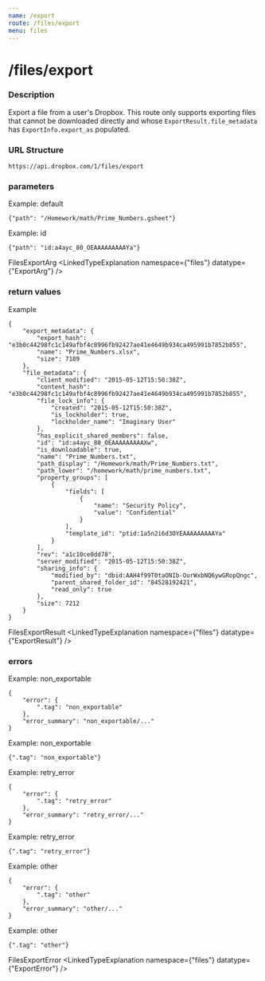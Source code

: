 ```yaml
---
name: /export
route: /files/export
menu: files
---
```


# /files/export

### Description
Export a file from a user's Dropbox. This route only supports exporting files that cannot be downloaded directly  and whose `ExportResult.file_metadata` has `ExportInfo.export_as` populated.

### URL Structure
```
https://api.dropbox.com/1/files/export
```


### parameters
Example: default
```
{"path": "/Homework/math/Prime_Numbers.gsheet"}
```
Example: id
```
{"path": "id:a4ayc_80_OEAAAAAAAAAYa"}
```
FilesExportArg
<LinkedTypeExplanation namespace={"files"} datatype={"ExportArg"} />

### return values
Example
```
{
    "export_metadata": {
        "export_hash": "e3b0c44298fc1c149afbf4c8996fb92427ae41e4649b934ca495991b7852b855",
        "name": "Prime_Numbers.xlsx",
        "size": 7189
    },
    "file_metadata": {
        "client_modified": "2015-05-12T15:50:38Z",
        "content_hash": "e3b0c44298fc1c149afbf4c8996fb92427ae41e4649b934ca495991b7852b855",
        "file_lock_info": {
            "created": "2015-05-12T15:50:38Z",
            "is_lockholder": true,
            "lockholder_name": "Imaginary User"
        },
        "has_explicit_shared_members": false,
        "id": "id:a4ayc_80_OEAAAAAAAAAXw",
        "is_downloadable": true,
        "name": "Prime_Numbers.txt",
        "path_display": "/Homework/math/Prime_Numbers.txt",
        "path_lower": "/homework/math/prime_numbers.txt",
        "property_groups": [
            {
                "fields": [
                    {
                        "name": "Security Policy",
                        "value": "Confidential"
                    }
                ],
                "template_id": "ptid:1a5n2i6d3OYEAAAAAAAAAYa"
            }
        ],
        "rev": "a1c10ce0dd78",
        "server_modified": "2015-05-12T15:50:38Z",
        "sharing_info": {
            "modified_by": "dbid:AAH4f99T0taONIb-OurWxbNQ6ywGRopQngc",
            "parent_shared_folder_id": "84528192421",
            "read_only": true
        },
        "size": 7212
    }
}
```
FilesExportResult
<LinkedTypeExplanation namespace={"files"} datatype={"ExportResult"} />

### errors
Example: non_exportable
```
{
    "error": {
        ".tag": "non_exportable"
    },
    "error_summary": "non_exportable/..."
}
```
Example: non_exportable
```
{".tag": "non_exportable"}
```
Example: retry_error
```
{
    "error": {
        ".tag": "retry_error"
    },
    "error_summary": "retry_error/..."
}
```
Example: retry_error
```
{".tag": "retry_error"}
```
Example: other
```
{
    "error": {
        ".tag": "other"
    },
    "error_summary": "other/..."
}
```
Example: other
```
{".tag": "other"}
```
FilesExportError
<LinkedTypeExplanation namespace={"files"} datatype={"ExportError"} />

